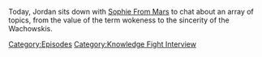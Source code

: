 {{DEFAULTSORT:
    #_EPISODE_0847:Chatting with Sophie From Mars
}}{{Episode
    | title           = Chatting with Sophie From Mars
    | caption         = Listen to this episode on [https://knowledgefight.libsyn.com/847-chatting-with-sophie-from-mars Libsyn] [https://open.spotify.com/episode/2rJ9wEM1a3gnIM0kUMDGx9 Spotify]
    | episodeNumber   = 847
    | length          = 00:57:46
    | airDate         = September 8, 2023
    | episodeType     = [[:Category:Knowledge Fight Interview|Knowledge Fight Interview]]
    | appearance      = [[Sophie From Mars]]
    | previousEpisode = [[846: September 3, 2023]]
    | nextEpisode     = [[848: The News Blitz]]
}}

{{Stub}}

Today, Jordan sits down with [https://twitter.com/sophie_frm_mars Sophie From Mars] to chat about an array of topics, from the value of the term wokeness to the sincerity of the Wachowskis.

[[Category:Episodes]]
[[Category:Knowledge Fight Interview]]
